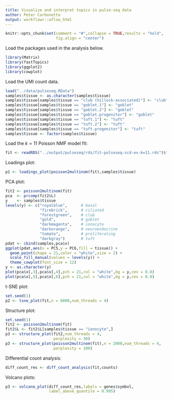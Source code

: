 ```yaml
---
title: Visualize and interpret topics in pulse-seq data
author: Peter Carbonetto
output: workflowr::wflow_html
---
```


```r
knitr::opts_chunk$set(comment = "#",collapse = TRUE,results = "hold",
                      fig.align = "center")
```

Load the packages used in the analysis below.

```r
library(Matrix)
library(fastTopics)
library(ggplot2)
library(cowplot)
```

Load the UMI count data.

```r
load("../data/pulseseq.RData")
samples$tissue <- as.character(samples$tissue)
samples$tissue[samples$tissue == "club (hillock-associated)"] <- "club"
samples$tissue[samples$tissue == "goblet.1"] <- "goblet"
samples$tissue[samples$tissue == "goblet.2"] <- "goblet"
samples$tissue[samples$tissue == "goblet.progenitor"] <- "goblet"
samples$tissue[samples$tissue == "tuft.1"] <- "tuft"
samples$tissue[samples$tissue == "tuft.2"] <- "tuft"
samples$tissue[samples$tissue == "tuft.progenitor"] <- "tuft"
samples$tissue <- factor(samples$tissue)
```

Load the $k = 11$ Poisson NMF model fit:

```r
fit <- readRDS("../output/pulseseq/rds/fit-pulseseq-scd-ex-k=11.rds")$fit
```

Loadings plot:

```r
p1 <- loadings_plot(poisson2multinom(fit),samples$tissue)
```

PCA plot:

```r
fit2 <- poisson2multinom(fit)
pca  <- prcomp(fit2$L)
y    <- samples$tissue
levels(y) <- c("royalblue",      # basal
               "firebrick",      # ciliated
               "forestgreen",    # club
			   "gold",           # goblet
			   "darkmagenta",    # ionocyte
               "darkorange",     # neuroendocrine
			   "tomato",         # proliferating
			   "darkgray")       # tuft
pdat <- cbind(samples,pca$x)
ggplot(pdat,aes(x = PC5,y = PC6,fill = tissue)) +
  geom_point(shape = 21,color = "white",size = 2) +
  scale_fill_manual(values = levels(y)) +
  theme_cowplot(font_size = 12)
y <- as.character(y)
plot(pca$x[,3],pca$x[,4],pch = 21,col = "white",bg = y,cex = 0.8)
plot(pca$x[,5],pca$x[,6],pch = 21,col = "white",bg = y,cex = 0.8)
```

t-SNE plot:

```r
set.seed(1)
p2 <- tsne_plot(fit,n = 6000,num_threads = 4)
```

Structure plot:

```r
set.seed(1)
fit2 <- poisson2multinom(fit)
fit2$L <- fit2$L[samples$tissue == "ionocyte",]
p3 <- structure_plot(fit2,num_threads = 4,
                     perplexity = 30)
p3 <- structure_plot(poisson2multinom(fit),n = 2000,num_threads = 4,
                     perplexity = 100)
```

Differential count analysis:

```r
diff_count_res <- diff_count_analysis(fit,counts)
```

Volcano plots:

```r
p3 <- volcano_plot(diff_count_res,labels = genes$symbol,
                   label_above_quantile = 0.995)
```
